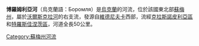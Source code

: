 '''博羅姆利亞河'''（烏克蘭語：Боромля）是[[烏克蘭|烏克蘭]]的河流，位於該國東北部[[蘇梅州|蘇梅州]]，屬於[[沃爾斯克拉河|沃爾斯克拉河]]的右支流，發源自[[維德尼夫卡|維德尼夫卡]]西部，流經[[克拉斯諾皮利亞區|克拉斯諾皮利亞區]]和[[特羅斯佳涅茨區|特羅斯佳涅茨區]]，河道全長50公里。

{{DEFAULTSORT:Боромля (річка)}}
[[Category:蘇梅州河流|Category:蘇梅州河流]]


{{Ukraine-river-stub}}